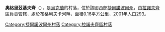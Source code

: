 {{coord|49|46|44|N|26|4|8|E|scale:30000|display=title}}

'''奧格里茲基夫齊'''（{{lang-uk|Огризківці}}），是[[烏克蘭|烏克蘭]]的村落，位於該國西部[[捷爾諾波爾州|捷爾諾波爾州]]，由[[拉諾夫齊區|拉諾夫齊區]]負責管轄，處於[[布格利夫卡河|布格利夫卡河]]畔，面積0.16平方公里，2001年人口293。

{{DEFAULTSORT:Огризківці}}
[[Category:捷爾諾波爾州村落|Category:捷爾諾波爾州村落]]
[[Category:拉諾夫齊區村落|Category:拉諾夫齊區村落]]


{{Ternopil-geo-stub}}